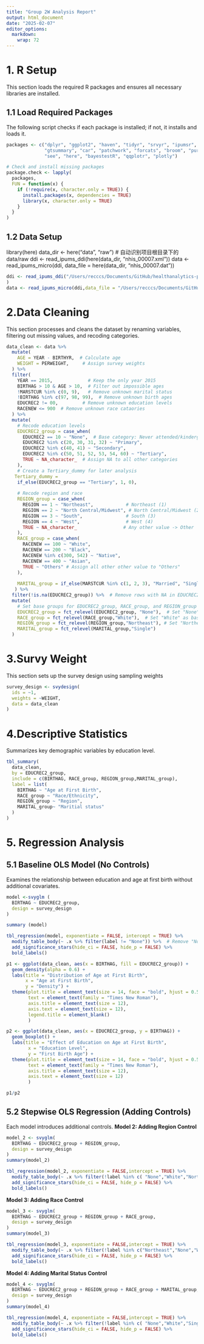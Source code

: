 ```yaml
---
title: "Group 2W Analysis Report"
output: html_document
date: "2025-02-07"
editor_options: 
  markdown: 
    wrap: 72
---
```


# 1. R Setup

This section loads the required R packages and ensures all necessary
libraries are installed.

## 1.1 Load Required Packages

The following script checks if each package is installed; if not, it
installs and loads it.

```r
packages <- c("dplyr", "ggplot2", "haven", "tidyr", "srvyr", "ipumsr", "survey", 
              "gtsummary", "car", "patchwork", "forcats", "broom", "purrr", 
              "see", "here", "bayestestR", "qqplotr", "plotly")

# Check and install missing packages
package.check <- lapply(
  packages,
  FUN = function(x) {
    if (!require(x, character.only = TRUE)) {
      install.packages(x, dependencies = TRUE)
      library(x, character.only = TRUE)
    }
  }
)
```

## 1.2 Data Setup

library(here) data_dir \<- here("data", "raw") \# 自动识别项目根目录下的
data/raw ddi \<- read_ipums_ddi(here(data_dir, "nhis_00007.xml")) data
\<- read_ipums_micro(ddi, data_file = here(data_dir, "nhis_00007.dat"))

```r
ddi <- read_ipums_ddi("/Users/recccs/Documents/GitHub/healthanalytics-project-group-W/data/raw/nhis_00007.xml"
)
data <- read_ipums_micro(ddi,data_file = "/Users/recccs/Documents/GitHub/healthanalytics-project-group-W/data/raw/nhis_00007.dat")

```

# 2.Data Cleaning

This section processes and cleans the dataset by renaming variables,
filtering out missing values, and recoding categories.

```r
data_clean <- data %>%
  mutate(
    AGE = YEAR - BIRTHYR,  # Calculate age
    WEIGHT = PERWEIGHT,     # Assign survey weights
  ) %>%
  filter(
    YEAR == 2015,             # Keep the only year 2015
    BIRTHAG > 10 & AGE > 10,  # Filter out impossible ages
    !MARSTCUR %in% c(0, 9),   # Remove unknown marital status
    !BIRTHAG %in% c(97, 98, 99),  # Remove unknown birth ages
    EDUCREC2 != 00,         # Remove unknown education levels
    RACENEW <= 900  # Remove unknown race cataories
  ) %>%
  mutate(  
    # Recode education levels
    EDUCREC2_group = case_when(
      EDUCREC2 == 10 ~ "None",  # Base category: Never attended/kindergarten only
      EDUCREC2 %in% c(20, 30, 31, 32) ~ "Primary",
      EDUCREC2 %in% c(40, 41) ~ "Secondary",
      EDUCREC2 %in% c(50, 51, 52, 53, 54, 60) ~ "Tertiary",
      TRUE ~ NA_character_  # Assign NA to all other categories
    ),
    # Create a Tertiary_dummy for later analysis
   Tertiary_dummy = 
    if_else(EDUCREC2_group == "Tertiary", 1, 0),
   
    # Recode region and race 
    REGION_group = case_when(
      REGION == 1 ~ "Northeast",            # Northeast (1)
      REGION == 2 ~ "North Central/Midwest", # North Central/Midwest (2)
      REGION == 3 ~ "South",                # South (3)
      REGION == 4 ~ "West",                 # West (4)
      TRUE ~ NA_character_                 # Any other value -> Other
    ),
    RACE_group = case_when(
      RACENEW == 100 ~ "White",
      RACENEW == 200 ~ "Black",
      RACENEW %in% c(300, 542) ~ "Native",
      RACENEW == 400 ~ "Asian",
      TRUE ~ "Others" # Assign all other other value to "Others"
    ),
    
    MARITAL_group = if_else(MARSTCUR %in% c(1, 2, 3), "Married", "Single")
   ) %>%
  filter(!is.na(EDUCREC2_group)) %>%  # Remove rows with NA in EDUCREC2_group
  mutate(
    # Set base groups for EDUCREC2_group, RACE_group, and REGION_group
    EDUCREC2_group = fct_relevel(EDUCREC2_group, "None"),  # Set "None" as the base for education
    RACE_group = fct_relevel(RACE_group,"White"),  # Set "White" as base for race
    REGION_group = fct_relevel(REGION_group,"Northeast"), # Set "Northeast" as the base for region
    MARITAL_group = fct_relevel(MARITAL_group,"Single")
  )

```

# 3.Survy Weight

This section sets up the survey design using sampling weights

```r
survey_design <- svydesign(
  ids = ~1, 
  weights = ~WEIGHT, 
  data = data_clean
)
```

# 4.Descriptive Statistics

Summarizes key demographic variables by education level.

```r
tbl_summary(
  data_clean,
  by = EDUCREC2_group,
  include = c(BIRTHAG, RACE_group, REGION_group,MARITAL_group),
  label = list(
    BIRTHAG ~ "Age at First Birth",
    RACE_group ~ "Race/Ethnicity",
    REGION_group ~ "Region",
    MARITAL_group~ "Maritial status"
  )
)

```

# 5. Regression Analysis

## 5.1 Baseline OLS Model (No Controls)

Examines the relationship between education and age at first birth
without additional covariates.

```r
model <-svyglm ( 
  BIRTHAG ~ EDUCREC2_group,
  design = survey_design
)

summary (model)

tbl_regression(model, exponentiate = FALSE, intercept = TRUE) %>%
  modify_table_body(~ .x %>% filter(label != "None")) %>%  # Remove "None" from EDUCREC2_group
  add_significance_stars(hide_ci = FALSE, hide_p = FALSE) %>%
  bold_labels()

```

```r
p1 <- ggplot(data_clean, aes(x = BIRTHAG, fill = EDUCREC2_group)) +
  geom_density(alpha = 0.6) +
  labs(title = "Distribution of Age at First Birth",
       x = "Age at First Birth",
       y = "Density") +
  theme(plot.title = element_text(size = 14, face = "bold", hjust = 0.5),
        text = element_text(family = "Times New Roman"),
        axis.title = element_text(size = 12),  
        axis.text = element_text(size = 12),
        legend.title = element_blank()
        )

p2 <- ggplot(data_clean, aes(x = EDUCREC2_group, y = BIRTHAG)) +
  geom_boxplot() +
  labs(title = "Effect of Education on Age at First Birth",
        x = "Education Level",
        y = "First Birth Age") +
  theme(plot.title = element_text(size = 14, face = "bold", hjust = 0.5),
        text = element_text(family = "Times New Roman"),
        axis.title = element_text(size = 12),  
        axis.text = element_text(size = 12)
        )

p1/p2
```
## 5.2 Stepwise OLS Regression (Adding Controls)

Each model introduces additional controls. **Model 2: Adding Region
Control**

```r
model_2 <- svyglm(
  BIRTHAG ~ EDUCREC2_group + REGION_group,
  design = survey_design
)
summary(model_2)

tbl_regression(model_2, exponentiate = FALSE,intercept = TRUE) %>%
  modify_table_body(~ .x %>% filter(!label %in% c( "None","White","Northeast"))) %>% 
  add_significance_stars(hide_ci = FALSE, hide_p = FALSE) %>%
  bold_labels()
```

**Model 3: Adding Race Control**

```r
model_3 <- svyglm(
  BIRTHAG ~ EDUCREC2_group + REGION_group + RACE_group,
  design = survey_design
)
summary(model_3)

tbl_regression(model_3, exponentiate = FALSE,intercept = TRUE) %>%
  modify_table_body(~ .x %>% filter(!label %in% c("Northeast","None","White"))) %>% 
  add_significance_stars(hide_ci = FALSE, hide_p = FALSE) %>%
  bold_labels()
```
**Model 4: Adding Marital Status Control**

```r
model_4 <- svyglm(
  BIRTHAG ~ EDUCREC2_group + REGION_group + RACE_group + MARITAL_group,
  design = survey_design
)
summary(model_4)

tbl_regression(model_4, exponentiate = FALSE,intercept = TRUE) %>%
  modify_table_body(~ .x %>% filter(!label %in% c( "None","White","Single","Northeast"))) %>% 
  add_significance_stars(hide_ci = FALSE, hide_p = FALSE) %>%
  bold_labels()
```
